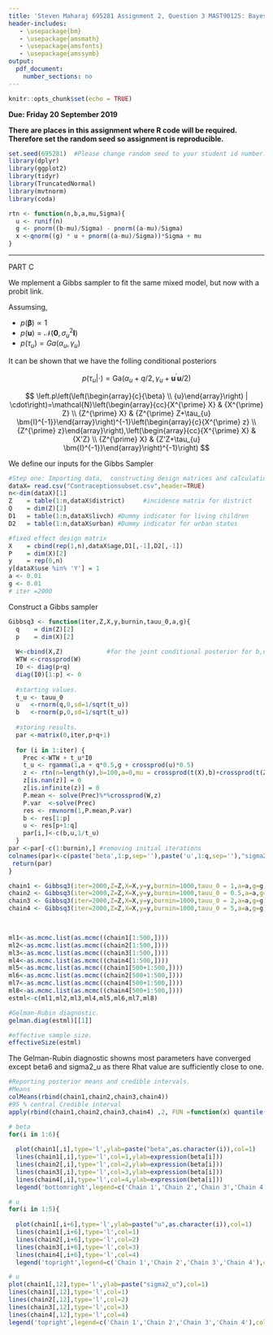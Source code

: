```yaml
---
title: 'Steven Maharaj 695281 Assignment 2, Question 3 MAST90125: Bayesian Statistical Learning'
header-includes:
   - \usepackage{bm}
   - \usepackage{amsmath}
   - \usepackage{amsfonts}
   - \usepackage{amssymb}
output: 
  pdf_document:
    number_sections: no
---
```


```r
knitr::opts_chunk$set(echo = TRUE)
```

**Due: Friday 20 September 2019**  
\vspace{5 mm}

**There are places in this assignment where R code will be required. Therefore set the random seed so assignment is reproducible.**

```r
set.seed(695281)  #Please change random seed to your student id number.
library(dplyr)
library(ggplot2)
library(tidyr)
library(TruncatedNormal)
library(mvtnorm)
library(coda)
```


```r
rtn <- function(n,b,a,mu,Sigma){
  u <- runif(n)
  g <- pnorm((b-mu)/Sigma) - pnorm((a-mu)/Sigma)
  x <-qnorm((g) * u + pnorm((a-mu)/Sigma))*Sigma + mu 
}

```

___
PART C

We mplement a Gibbs sampler to fit the same mixed model, but now with a probit link.

Assumsing,

 - $p(\bm \beta) \propto 1$
 - $p(\bm u) = \mathcal{N}(\bm 0,\sigma^2_u \bm I)$
 - $p(\tau_u) = Ga(\alpha_u,\gamma_u)$
 
 It can be shown that we have the folling conditional posteriors
 
 $$p\left(\tau_{u} | \cdot\right)=\mathrm{Ga}\left(\alpha_{u}+q / 2, \gamma_{u}+\mathbf{u}^{\prime} \mathbf{u} / 2\right)$$

$$
\left.p\left(\left(\begin{array}{c}{\beta} \\ {u}\end{array}\right) | \cdot\right)=\mathcal{N}\left(\begin{array}{cc}{X^{\prime} X} & {X^{\prime} Z} \\ {Z^{\prime} X} & {Z^{\prime} Z+\tau_{u}  \bm{I}^{-1}}\end{array}\right)^{-1}\left(\begin{array}{c}{X^{\prime} z} \\ {Z^{\prime} z}\end{array}\right),\left(\begin{array}{cc}{X^{\prime} X} & {X'Z} \\ {Z^{\prime} X} & {Z'Z+\tau_{u}  \bm{I}^{-1}}\end{array}\right)^{-1}\right)
$$


We define our inputs for the Gibbs Sampler


```r
#Step one: Importing data,  constructing design matrices and calculating matrix dimensions.
dataX= read.csv("Contraceptionsubset.csv",header=TRUE)
n<-dim(dataX)[1]
Z    = table(1:n,dataX$district)     #incidence matrix for district
Q    = dim(Z)[2]
D1   = table(1:n,dataX$livch) #Dummy indicator for living children
D2   = table(1:n,dataX$urban) #Dummy indicator for urban status

#fixed effect design matrix 
X    = cbind(rep(1,n),dataX$age,D1[,-1],D2[,-1])
P    = dim(X)[2]
y    = rep(0,n)
y[dataX$use %in% 'Y'] = 1
a <- 0.01
g <- 0.01
# iter =2000
```

Construct a Gibbs sampler
```r
Gibbsq3 <- function(iter,Z,X,y,burnin,tauu_0,a,g){
  q    = dim(Z)[2]
  p    = dim(X)[2]
  
  W<-cbind(X,Z)            #for the joint conditional posterior for b,u
  WTW <-crossprod(W)
  I0 <- diag(p+q)
  diag(I0)[1:p] <- 0
  
  #starting values.
  t_u <- tauu_0
  u   <-rnorm(q,0,sd=1/sqrt(t_u))
  b   <-rnorm(p,0,sd=1/sqrt(t_u))
  
  #storing results.
  par <-matrix(0,iter,p+q+1)  
  
  for (i in 1:iter) {
    Prec <-WTW + t_u*I0
    t_u <- rgamma(1,a + q*0.5,g + crossprod(u)*0.5)
    z <- rtn(n=length(y),b=100,a=0,mu = crossprod(t(X),b)+crossprod(t(Z),u),Sigma = 1)*(y==1) + rtn(n=length(y),b=0,a=-100,mu = crossprod(t(X),b)+crossprod(t(Z),u),Sigma = 1)*(y==0) 
    z[is.nan(z)] = 0
    z[is.infinite(z)] = 0
    P.mean <- solve(Prec)%*%crossprod(W,z)
    P.var  <-solve(Prec)
    res <- rmvnorm(1,P.mean,P.var)
    b <- res[1:p]
    u <- res[p+1:q]
    par[i,]<-c(b,u,1/t_u)
  }
par <-par[-c(1:burnin),] #removing initial iterations
colnames(par)<-c(paste('beta',1:p,sep=''),paste('u',1:q,sep=''),"sigma2_u")  
 return(par)
}
```

```r

chain1 <- Gibbsq3(iter=2000,Z=Z,X=X,y=y,burnin=1000,tauu_0 = 1,a=a,g=g)
chain2 <- Gibbsq3(iter=2000,Z=Z,X=X,y=y,burnin=1000,tauu_0 = 0.5,a=a,g=g)
chain3 <- Gibbsq3(iter=2000,Z=Z,X=X,y=y,burnin=1000,tauu_0 = 2,a=a,g=g)
chain4 <- Gibbsq3(iter=2000,Z=Z,X=X,y=y,burnin=1000,tauu_0 = 5,a=a,g=g)

 

ml1<-as.mcmc.list(as.mcmc((chain1[1:500,])))
ml2<-as.mcmc.list(as.mcmc((chain2[1:500,])))
ml3<-as.mcmc.list(as.mcmc((chain3[1:500,])))
ml4<-as.mcmc.list(as.mcmc((chain4[1:500,])))
ml5<-as.mcmc.list(as.mcmc((chain1[500+1:500,])))
ml6<-as.mcmc.list(as.mcmc((chain2[500+1:500,])))
ml7<-as.mcmc.list(as.mcmc((chain4[500+1:500,])))
ml8<-as.mcmc.list(as.mcmc((chain4[500+1:500,])))
estml<-c(ml1,ml2,ml3,ml4,ml5,ml6,ml7,ml8)
```



```r
#Gelman-Rubin diagnostic.
gelman.diag(estml)[[1]]

#effective sample size.
effectiveSize(estml)
```

The Gelman-Rubin diagnostic showns most parameters have converged except beta6 and sigma2_u as there Rhat value are sufficiently close to one.
```r
#Reporting posterior means and credible intervals.
#Means
colMeans(rbind(chain1,chain2,chain3,chain4)) 
#95 % central Credible interval
apply(rbind(chain1,chain2,chain3,chain4) ,2, FUN =function(x) quantile(x,c(0.025,0.975) ))
```






```r
# beta
for(i in 1:6){
  
  plot(chain1[,i],type='l',ylab=paste("beta",as.character(i)),col=1)
  lines(chain1[,i],type='l',col=1,ylab=expression(beta[i]))
  lines(chain2[,i],type='l',col=2,ylab=expression(beta[i]))
  lines(chain3[,i],type='l',col=3,ylab=expression(beta[i]))
  lines(chain4[,i],type='l',col=4,ylab=expression(beta[i]))
  legend('bottomright',legend=c('Chain 1','Chain 2','Chain 3','Chain 4'),col=1:4,lty=1,bty='n')}
```


```r
# u
for(i in 1:5){
  
  plot(chain1[,i+6],type='l',ylab=paste("u",as.character(i)),col=1)
  lines(chain1[,i+6],type='l',col=1)
  lines(chain2[,i+6],type='l',col=2)
  lines(chain3[,i+6],type='l',col=3)
  lines(chain4[,i+6],type='l',col=4)
  legend('topright',legend=c('Chain 1','Chain 2','Chain 3','Chain 4'),col=1:4,lty=1,bty='n')}
```

```r
# u
plot(chain1[,12],type='l',ylab=paste("sigma2_u"),col=1)
lines(chain1[,12],type='l',col=1)
lines(chain2[,12],type='l',col=2)
lines(chain3[,12],type='l',col=3)
lines(chain4[,12],type='l',col=4)
legend('topright',legend=c('Chain 1','Chain 2','Chain 3','Chain 4'),col=1:4,lty=1,bty='n')
```